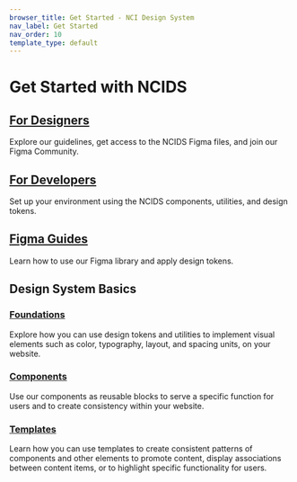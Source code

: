 ```yaml
---
browser_title: Get Started - NCI Design System
nav_label: Get Started
nav_order: 10
template_type: default
---
```


# Get Started with NCIDS

## [For Designers](/get-started/designers)

Explore our guidelines, get access to the NCIDS Figma files, and join our Figma Community.

## [For Developers](/get-started/developers)

Set up your environment using the NCIDS components, utilities, and design tokens.

## [Figma Guides](/get-started/figma-guide)

Learn how to use our Figma library and apply design tokens.

## Design System Basics

### [Foundations](/foundations)

Explore how you can use design tokens and utilities to implement visual elements such as color, typography, layout, and spacing units, on your website.

### [Components](/components)

Use our components as reusable blocks to serve a specific function for users and to create consistency within your website.

### [Templates](/templates)

Learn how you can use templates to create consistent patterns of components and other elements to promote content, display associations between content items, or to highlight specific functionality for users.
